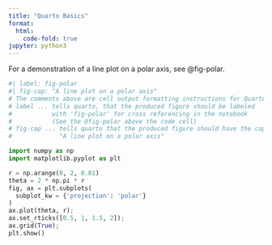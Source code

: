```yaml
---
title: "Quarto Basics"
format:
  html:
    code-fold: true
jupyter: python3
---
```

<!--- This is a comment in Markdown
The above Block defines basic notebook properties namely
format ... defines the output formats generated by quarto render/preview
jupyter ... specifies the python command to use

For html:
code-fold ... specifies if code cells can be folded on the website or not.
--->

For a demonstration of a line plot on a polar axis, see @fig-polar.

```python
#| label: fig-polar
#| fig-cap: "A line plot on a polar axis"
# The comments above are cell output formatting instructions for Quarto:
# label ... tells quarto, that the produced figure should be labeled
#           with 'fig-polar' for cross referencing in the notebook
#           (See the @fig-polar above the code cell)
# fig-cap ... tells quarto that the produced figure should have the caption
#             "A line plot on a polar axis"

import numpy as np
import matplotlib.pyplot as plt

r = np.arange(0, 2, 0.01)
theta = 2 * np.pi * r
fig, ax = plt.subplots(
  subplot_kw = {'projection': 'polar'} 
)
ax.plot(theta, r);
ax.set_rticks([0.5, 1, 1.5, 2]);
ax.grid(True);
plt.show()
```

